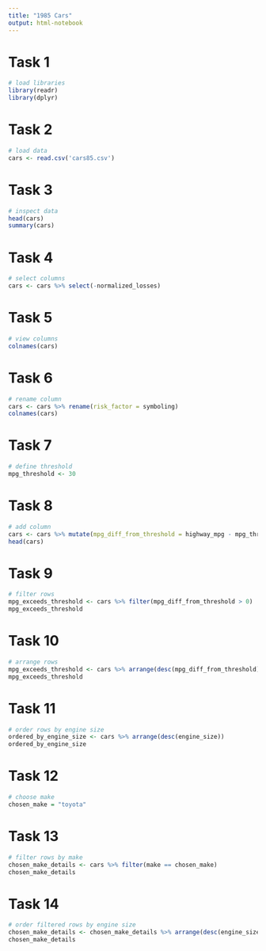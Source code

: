 ```yaml
---
title: "1985 Cars"
output: html-notebook
---
```


# Task 1
```r
# load libraries
library(readr)
library(dplyr)

```
# Task 2
```r
# load data
cars <- read.csv('cars85.csv')
```
# Task 3
```r
# inspect data
head(cars)
summary(cars)

```
# Task 4
```r
# select columns
cars <- cars %>% select(-normalized_losses)


```
# Task 5
```r
# view columns
colnames(cars)

```
# Task 6
```r
# rename column
cars <- cars %>% rename(risk_factor = symboling)
colnames(cars)


```
# Task 7
```r
# define threshold
mpg_threshold <- 30
```
# Task 8
```r
# add column
cars <- cars %>% mutate(mpg_diff_from_threshold = highway_mpg - mpg_threshold)
head(cars)
```
# Task 9
```r
# filter rows
mpg_exceeds_threshold <- cars %>% filter(mpg_diff_from_threshold > 0)
mpg_exceeds_threshold
```
# Task 10
```r
# arrange rows
mpg_exceeds_threshold <- cars %>% arrange(desc(mpg_diff_from_threshold))
mpg_exceeds_threshold

```
# Task 11
```r
# order rows by engine size
ordered_by_engine_size <- cars %>% arrange(desc(engine_size))
ordered_by_engine_size

```
# Task 12
```r
# choose make
chosen_make = "toyota"
```
# Task 13
```r
# filter rows by make
chosen_make_details <- cars %>% filter(make == chosen_make)
chosen_make_details
```
# Task 14
```r
# order filtered rows by engine size
chosen_make_details <- chosen_make_details %>% arrange(desc(engine_size))
chosen_make_details


```